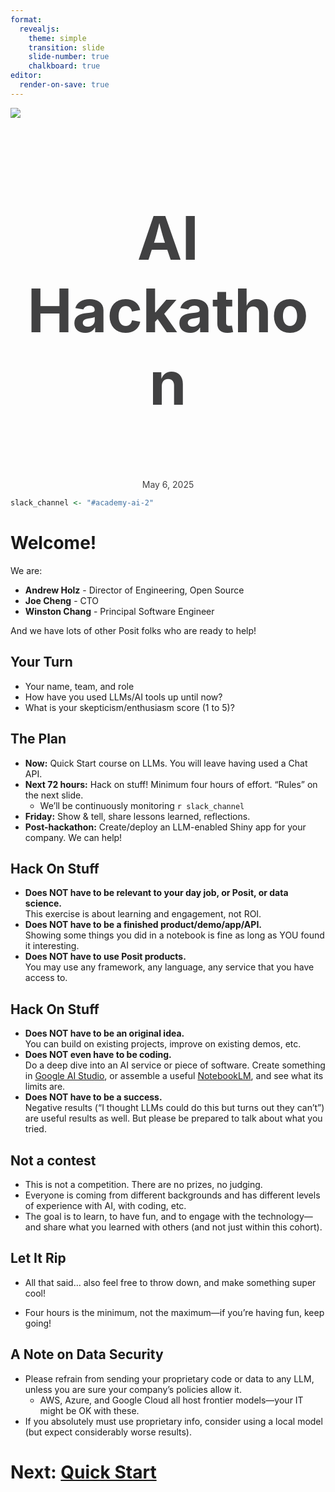 ```yaml
---
format:
  revealjs:
    theme: simple
    transition: slide
    slide-number: true
    chalkboard: true
editor:
  render-on-save: true
---
```


![](logo-academy.png)

### AI Hackathon {style="text-align: center; font-size: 72pt; color: #414142;"}

::: {style="text-align: center; color: #414142;"}
May 6, 2025
:::

```r
slack_channel <- "#academy-ai-2"
```

# Welcome!

We are:

- **Andrew Holz** - Director of Engineering, Open Source
- **Joe Cheng** - CTO
- **Winston Chang** - Principal Software Engineer

And we have lots of other Posit folks who are ready to help!

## Your Turn

- Your name, team, and role
- How have you used LLMs/AI tools up until now?
- What is your skepticism/enthusiasm score (1 to 5)?

## The Plan {.smaller}

::: {.incremental}
- **Now:** Quick Start course on LLMs. You will leave having used a Chat API.
- **Next 72 hours:** Hack on stuff! Minimum four hours of effort. "Rules" on the next slide.
  - We'll be continuously monitoring `r slack_channel`
- **Friday:** Show & tell, share lessons learned, reflections.
<!--
- **Post-hackathon:**
  - Keep hacking! (optional)
  - Think about how AI might apply to your team
  - Be a resource for others around you
-->
- **Post-hackathon:** Create/deploy an LLM-enabled Shiny app for your company. We can help!
:::

## Hack On Stuff

::: {.incremental}
- **Does NOT have to be relevant to your day job, or Posit, or data science.**\
  This exercise is about learning and engagement, not ROI.
- **Does NOT have to be a finished product/demo/app/API.**\
  Showing some things you did in a notebook is fine as long as YOU found it interesting.
- **Does NOT have to use Posit products.**\
  You may use any framework, any language, any service that you have access to.
:::

## Hack On Stuff

::: {.incremental}
- **Does NOT have to be an original idea.**\
  You can build on existing projects, improve on existing demos, etc.
- **Does NOT even have to be coding.**\
  Do a deep dive into an AI service or piece of software. Create something in [Google AI Studio](https://aistudio.google.com/), or assemble a useful [NotebookLM](https://notebooklm.google/), and see what its limits are.
- **Does NOT have to be a success.**\
  Negative results (“I thought LLMs could do this but turns out they can’t”) are useful results as well. But please be prepared to talk about what you tried.
:::

## Not a contest

- This is not a competition. There are no prizes, no judging.
- Everyone is coming from different backgrounds and has different levels of experience with AI, with coding, etc.
- The goal is to learn, to have fun, and to engage with the technology---and share what you learned with others (and not just within this cohort).

## Let It Rip

* All that said... also feel free to throw down, and make something super cool!

::: {.incremental}

* Four hours is the minimum, not the maximum---if you're having fun, keep going!

:::

## A Note on Data Security

- Please refrain from sending your proprietary code or data to any LLM, unless you are sure your company's policies allow it.
  - AWS, Azure, and Google Cloud all host frontier models—your IT might be OK with these.
- If you absolutely must use proprietary info, consider using a local model (but expect considerably worse results).

<!--
## A Caveat From IT

No _proprietary_ code or data is allowed to be sent to any LLM service, with the below exceptions.

- Google NotebookLM is allowed.
- AWS Bedrock is allowed, and it has Anthropic models. ([Instructions](https://positpbc.atlassian.net/wiki/spaces/SE/pages/1376550915/Using+Claude+via+Bedrock+at+Posit))
- Running any local model is allowed, we can help you with this as well.
- Sending open source code to any service is allowed.
-->

# Next: [Quick Start](quickstart.qmd)
